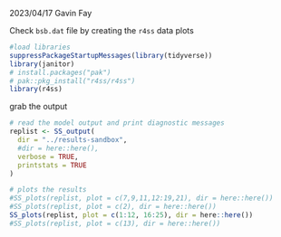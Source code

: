 
2023/04/17
Gavin Fay

Check `bsb.dat` file by creating the `r4ss` data plots


```r
#load libraries
suppressPackageStartupMessages(library(tidyverse))
library(janitor)
# install.packages("pak")
# pak::pkg_install("r4ss/r4ss")
library(r4ss)
```

grab the output

```r
# read the model output and print diagnostic messages
replist <- SS_output(
  dir = "../results-sandbox",
  #dir = here::here(),
  verbose = TRUE,
  printstats = TRUE
)
```


```r
# plots the results
#SS_plots(replist, plot = c(7,9,11,12:19,21), dir = here::here())
#SS_plots(replist, plot = c(2), dir = here::here())
SS_plots(replist, plot = c(1:12, 16:25), dir = here::here())
#SS_plots(replist, plot = c(13), dir = here::here())
```

